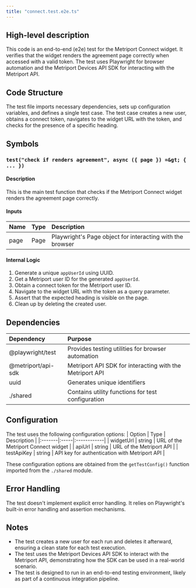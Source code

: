 ```yaml
---
title: "connect.test.e2e.ts"
---
```


## High-level description
This code is an end-to-end (e2e) test for the Metriport Connect widget. It verifies that the widget renders the agreement page correctly when accessed with a valid token. The test uses Playwright for browser automation and the Metriport Devices API SDK for interacting with the Metriport API.

## Code Structure
The test file imports necessary dependencies, sets up configuration variables, and defines a single test case. The test case creates a new user, obtains a connect token, navigates to the widget URL with the token, and checks for the presence of a specific heading.

## Symbols

### `test("check if renders agreement", async ({ page }) =&gt; { ... })`
#### Description
This is the main test function that checks if the Metriport Connect widget renders the agreement page correctly.

#### Inputs
| Name | Type | Description |
|:-----|:-----|:------------|
| page | Page | Playwright's Page object for interacting with the browser |

#### Internal Logic
1. Generate a unique `appUserId` using UUID.
2. Get a Metriport user ID for the generated `appUserId`.
3. Obtain a connect token for the Metriport user ID.
4. Navigate to the widget URL with the token as a query parameter.
5. Assert that the expected heading is visible on the page.
6. Clean up by deleting the created user.

## Dependencies
| Dependency | Purpose |
|:-----------|:--------|
| @playwright/test | Provides testing utilities for browser automation |
| @metriport/api-sdk | Metriport API SDK for interacting with the Metriport API |
| uuid | Generates unique identifiers |
| ./shared | Contains utility functions for test configuration |

## Configuration
The test uses the following configuration options:
| Option | Type | Description |
|:-------|:-----|:------------|
| widgetUrl | string | URL of the Metriport Connect widget |
| apiUrl | string | URL of the Metriport API |
| testApiKey | string | API key for authentication with Metriport API |

These configuration options are obtained from the `getTestConfig()` function imported from the `./shared` module.

## Error Handling
The test doesn't implement explicit error handling. It relies on Playwright's built-in error handling and assertion mechanisms.

## Notes
- The test creates a new user for each run and deletes it afterward, ensuring a clean state for each test execution.
- The test uses the Metriport Devices API SDK to interact with the Metriport API, demonstrating how the SDK can be used in a real-world scenario.
- The test is designed to run in an end-to-end testing environment, likely as part of a continuous integration pipeline.